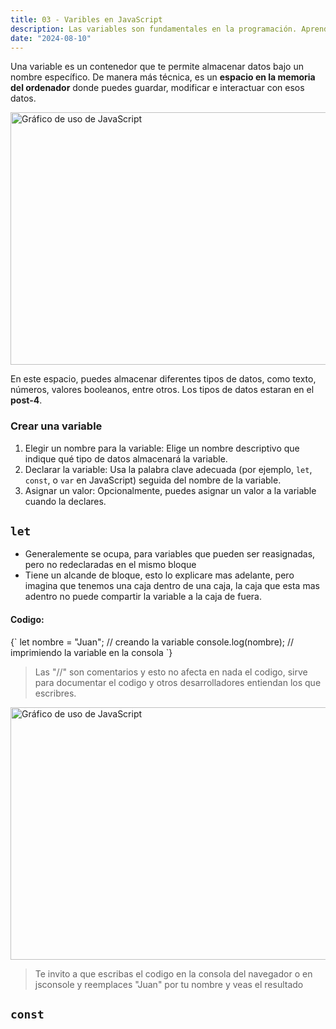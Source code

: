 ```yaml
---
title: 03 - Varibles en JavaScript
description: Las variables son fundamentales en la programación. Aprende qué son, cómo declararlas y para qué se utilizan, para que puedas manejarlas de manera eficiente en tus proyectos.
date: "2024-08-10"
---
```


Una variable es un contenedor que te permite almacenar datos bajo un nombre específico. De manera más técnica, es un **espacio en la memoria del ordenador** donde puedes guardar, modificar e interactuar con esos datos.

<Image src="/post-3/boxes.png" width="718" height="404" alt="Gráfico de uso de JavaScript" />

En este espacio, puedes almacenar diferentes tipos de datos, como texto, números, valores booleanos, entre otros. Los tipos de datos estaran en el **post-4**.

### Crear una variable

1. Elegir un nombre para la variable: Elige un nombre descriptivo que indique qué tipo de datos almacenará la variable.
2. Declarar la variable: Usa la palabra clave adecuada (por ejemplo, `let`, `const`, o `var` en JavaScript) seguida del nombre de la variable.
3. Asignar un valor: Opcionalmente, puedes asignar un valor a la variable cuando la declares.

## `let`

- Generalemente se ocupa, para variables que pueden ser reasignadas, pero no redeclaradas en el mismo bloque
- Tiene un alcande de bloque, esto lo explicare mas adelante, pero imagina que tenemos una caja dentro de una caja, la caja que esta mas adentro no puede compartir la variable a la caja de fuera.

#### Codigo:

<CodeBlock language="javascript">
{` let nombre = "Juan";  // creando la variable
 console.log(nombre);  // imprimiendo la variable en la consola
`}
</CodeBlock> 

> Las "//" son comentarios y esto no afecta en nada el codigo, sirve para documentar el codigo y otros desarrolladores entiendan los que escribres.

<Image src="/post-3/let-code.png" width="718" height="404" alt="Gráfico de uso de JavaScript" />

> Te invito a que escribas el codigo en la consola del navegador o en jsconsole y reemplaces "Juan" por tu nombre y veas el resultado

## `const`

